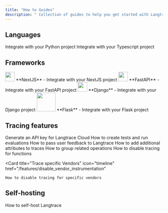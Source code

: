 ```yaml
---
title: "How to Guides"
description: " Collection of guides to help you get started with Langtrace."
---
```


## Languages

<CardGroup cols={2}>
  <Card title="Python SDK" icon="python" href="/quickstart">
    Integrate with your Python project
  </Card>
  <Card title="Typescript SDK" icon="node-js" href="/quickstart">
    Integrate with your Typescript project
  </Card>
</CardGroup>

## Frameworks

<CardGroup cols={2}>
  <Card href="/supported-frameworks/nextjs">
    <img height="30" width="30" src="/images/nextjs-icon.svg" />
    **NextJS** - Integrate with your NextJS project
  </Card>
  <Card href="/supported-frameworks/fastapi">
    <img height="30" width="30" src="/images/fastapi-icon.svg" />
    **FastAPI** - Integrate with your FastAPI project
  </Card>
  <Card href="/supported-frameworks/django">
    <img height="30" width="30" src="/images/django-icon.svg" />
    **Django** - Integrate with your Django project
  </Card>
  <Card href="/supported-frameworks/flask">
    <img height="60" width="60" src="/images/flask-icon.svg" />
    **Flask** - Integrate with your Flask project
  </Card>
</CardGroup>

## Tracing features

<CardGroup cols={2}>
  <Card title="Generate API Key" icon="code" href="/quickstart">
    Generate an API key for Langtrace Cloud
  </Card>
  <Card title="Run Evaluations" icon="chart-line" href="/features/evaluation">
    How to create tests and run evaluations
  </Card>
  <Card
    title="Pass User Feedback"
    icon="thumbs-up"
    href="/features/traceuserfeedback"
  >
    How to pass user feedback to Langtrace
  </Card>
  <Card
    title="Add Additional Attributes to Traces"
    icon="circle-plus"
    href="/features/additional_attributes"
  >
    How to add additional attributes to traces
  </Card>
  <Card
    title="Group Related Operations"
    icon="layer-group"
    href="/features/grouptraces"
  >
    How to group related operations
  </Card>
  <Card
    title="Disable Tracing For Functions"
    icon="ban"
    href="/features/disable_function_tracing"
  >
    How to disable tracing for functions
  </Card>

  <Card
    title="Trace specific Vendors"
    icon="timeline"
    href="/features/disable_vendor_instrumentation"
  >
    How to disable tracing for specific vendors
  </Card>
</CardGroup>

## Self-hosting

<CardGroup cols={2}>
  <Card title="Self-host" icon="docker" href="/hosting/overview">
    How to self-host Langtrace
  </Card>
</CardGroup>
